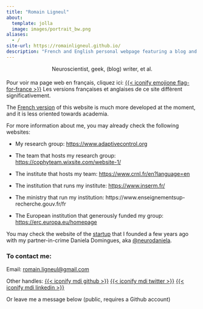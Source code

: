 ```yaml
---
title: "Romain Ligneul"
about:
  template: jolla
  image: images/portrait_bw.png
aliases:
  - /
site-url: https://romainligneul.github.io/
description: "French and English personal webpage featuring a blog and other resources"
---
```


::: {#centered .h4 style="text-align: center; margin-top:0.5rem; margin-bottom:1.2rem"}
Neuroscientist, geek, (blog) writer, et al.
:::

::: callout-note
Pour voir ma page web en français, cliquez ici: [{{< iconify emojione flag-for-france >}}](./fr)
Les versions françaises et anglaises de ce site diffèrent significativement.
:::

The [French version](./fr) of this website is much more developed at the moment, and it is less oriented towards academia.

For more information about me, you may already check the following websites:

-   My research group: <https://www.adaptivecontrol.org>

-   The team that hosts my research group: <https://cophyteam.wixsite.com/website-1/>

-   The institute that hosts my team: <https://www.crnl.fr/en?language=en>

-   The institution that runs my institute: <https://www.inserm.fr/>

-   The ministry that run my institution: https://www.enseignementsup-recherche.gouv.fr/fr

-   The European institution that generously funded my group: <https://erc.europa.eu/homepage>

You may check the website of the [startup](https://robustcircuit.eu/) that I founded a few years ago with my partner-in-crime Daniela Domingues, aka [\@neurodaniela](https://x.com/neurodaniela).

### To contact me:

Email: [romain.ligneul\@gmail.com](mailto:romain.ligneul@gmail.com)

Other handles: [{{< iconify mdi github >}}](https://github.com/romainligneul) [{{< iconify mdi twitter >}}](https://twitter.com/causalself) [{{< iconify mdi linkedin >}}](https://www.linkedin.com/in/romain-ligneul-b63b46192/) 

Or leave me a message below (public, requires a Github account)

<script src="https://giscus.app/client.js"
        data-repo="romainligneul/giscus-comments"
        data-repo-id="R_kgDOMSMTIw"
        data-category="Comments OtherFR"
        data-category-id="DIC_kwDOMSMTI84Cgltq"
        data-mapping="pathname"
        data-strict="0"
        data-reactions-enabled="1"
        data-emit-metadata="0"
        data-input-position="top"
        data-theme="preferred_color_scheme"
        data-lang="en"
        crossorigin="anonymous"
        async>
</script>